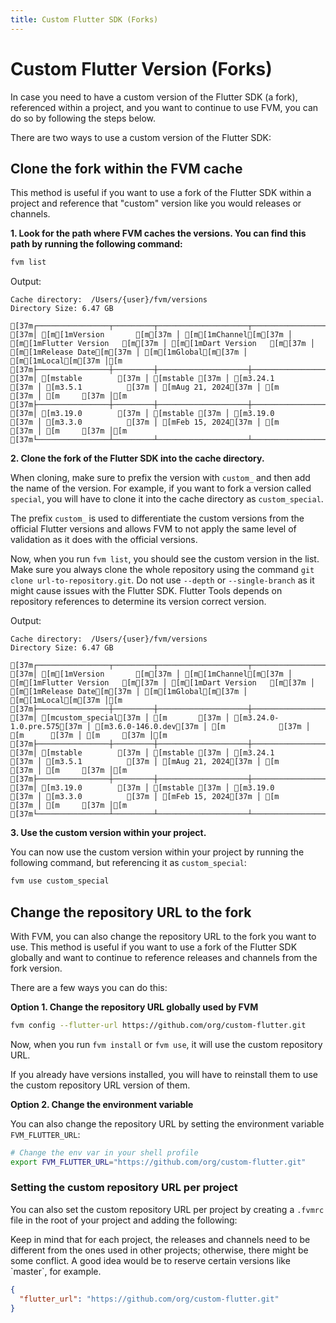 ```yaml
---
title: Custom Flutter SDK (Forks)
---
```



# Custom Flutter Version (Forks)

In case you need to have a custom version of the Flutter SDK (a fork), referenced within a project, and you want to continue to use FVM, you can do so by following the steps below.

There are two ways to use a custom version of the Flutter SDK:

## **Clone the fork within the FVM cache**

This method is useful if you want to use a fork of the Flutter SDK within a project and reference that "custom" version like you would releases or channels.

**1. Look for the path where FVM caches the versions. You can find this path by running the following command:**

```bash
fvm list
```

Output:
```ansi terminal
Cache directory:  /Users/{user}/fvm/versions
Directory Size: 6.47 GB

[37m┌────────────────┬─────────┬────────────────────┬─────────────────┬──────────────┬────────┬───────┐[m
[37m│ [m[1mVersion       [m[37m │ [m[1mChannel[m[37m │ [m[1mFlutter Version   [m[37m │ [m[1mDart Version   [m[37m │ [m[1mRelease Date[m[37m │ [m[1mGlobal[m[37m │ [m[1mLocal[m[37m │[m
[37m├────────────────┼─────────┼────────────────────┼─────────────────┼──────────────┼────────┼───────┤[m
[37m│ [mstable        [37m │ [mstable [37m │ [m3.24.1            [37m │ [m3.5.1          [37m │ [mAug 21, 2024[37m │ [m      [37m │ [m     [37m │[m
[37m├────────────────┼─────────┼────────────────────┼─────────────────┼──────────────┼────────┼───────┤[m
[37m│ [m3.19.0        [37m │ [mstable [37m │ [m3.19.0            [37m │ [m3.3.0          [37m │ [mFeb 15, 2024[37m │ [m      [37m │ [m     [37m │[m
[37m└────────────────┴─────────┴────────────────────┴─────────────────┴──────────────┴────────┴───────┘[m
```
**2. Clone the fork of the Flutter SDK into the cache directory.**

When cloning, make sure to prefix the version with `custom_` and then add the name of the version. For example, if you want to fork a version called `special`, you will have to clone it into the cache directory as `custom_special`.

The prefix `custom_` is used to differentiate the custom versions from the official Flutter versions and allows FVM to not apply the same level of validation as it does with the official versions.

Now, when you run `fvm list`, you should see the custom version in the list.
<Callout type="warning">
Make sure you always clone the whole repository using the command `git clone url-to-repository.git`.
Do not use `--depth` or `--single-branch` as it might cause issues with the Flutter SDK.
Flutter Tools depends on repository references to determine its version correct version.
</Callout>

Output:

```ansi
Cache directory:  /Users/{user}/fvm/versions
Directory Size: 6.47 GB

[37m┌────────────────┬─────────┬────────────────────┬─────────────────┬──────────────┬────────┬───────┐[m
[37m│ [m[1mVersion       [m[37m │ [m[1mChannel[m[37m │ [m[1mFlutter Version   [m[37m │ [m[1mDart Version   [m[37m │ [m[1mRelease Date[m[37m │ [m[1mGlobal[m[37m │ [m[1mLocal[m[37m │[m
[37m├────────────────┼─────────┼────────────────────┼─────────────────┼──────────────┼────────┼───────┤[m
[37m│ [mcustom_special[37m │ [m       [37m │ [m3.24.0-1.0.pre.575[37m │ [m3.6.0-146.0.dev[37m │ [m            [37m │ [m      [37m │ [m     [37m │[m
[37m├────────────────┼─────────┼────────────────────┼─────────────────┼──────────────┼────────┼───────┤[m
[37m│ [mstable        [37m │ [mstable [37m │ [m3.24.1            [37m │ [m3.5.1          [37m │ [mAug 21, 2024[37m │ [m      [37m │ [m     [37m │[m
[37m├────────────────┼─────────┼────────────────────┼─────────────────┼──────────────┼────────┼───────┤[m
[37m│ [m3.19.0        [37m │ [mstable [37m │ [m3.19.0            [37m │ [m3.3.0          [37m │ [mFeb 15, 2024[37m │ [m      [37m │ [m     [37m │[m
[37m└────────────────┴─────────┴────────────────────┴─────────────────┴──────────────┴────────┴───────┘[m
```
**3. Use the custom version within your project.**

You can now use the custom version within your project by running the following command, but referencing it as `custom_special`:

```bash
fvm use custom_special
```

## **Change the repository URL to the fork**

With FVM, you can also change the repository URL to the fork you want to use. This method is useful if you want to use a fork of the Flutter SDK globally and want to continue to reference releases and channels from the fork version.

There are a few ways you can do this:

**Option 1. Change the repository URL globally used by FVM**
```bash
fvm config --flutter-url https://github.com/org/custom-flutter.git
```

Now, when you run `fvm install` or `fvm use`, it will use the custom repository URL.

<Callout type="info">
If you already have versions installed, you will have to reinstall them to use the custom repository URL version of them.
</Callout>

**Option 2. Change the environment variable**

You can also change the repository URL by setting the environment variable `FVM_FLUTTER_URL`:

```bash
# Change the env var in your shell profile
export FVM_FLUTTER_URL="https://github.com/org/custom-flutter.git"
```
### **Setting the custom repository URL per project**

You can also set the custom repository URL per project by creating a `.fvmrc` file in the root of your project and adding the following:

<Callout type="warning">
Keep in mind that for each project, the releases and channels need to be different from the ones used in other projects; otherwise, there might be some conflict. A good idea would be to reserve certain versions like `master`, for example.
</Callout>

```json filename=".fvmrc"
{
  "flutter_url": "https://github.com/org/custom-flutter.git"
}
```